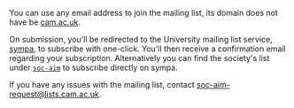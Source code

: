 You can use any email address to join the mailing list, its domain does not have be [cam.ac.uk](https://www.cam.ac.uk).

On submission, you'll be redirected to the University mailing list service, [sympa](https://lists.cam.ac.uk/sympa/), to subscribe with one-click. You'll then receive a confirmation email regarding your subscription. Alternatively you can find the society's list under [`soc-aim`](https://lists.cam.ac.uk/sympa/info/soc-aim) to subscribe directly on sympa.

If you have any issues with the mailing list, contact [soc-aim-request@lists.cam.ac.uk](mailto:soc-aim-request@lists.cam.ac.uk).
